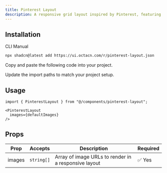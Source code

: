 ```yaml
---
title: Pinterest Layout
description: A responsive grid layout inspired by Pinterest, featuring dynamic image placement and smooth animations.
---
```


<ComponentPreview
  name="pinterest-layout-demo"
  className="[&_.preview>[data-orientation=vertical]]:sm:max-w-[80%] **:[.preview]:min-h-[630px] **:[pre]:h-[630px]"
  description="A responsive grid layout inspired by Pinterest"
  align="start"
/>



## Installation

<CodeTabs>

<TabsList>
  <TabsTrigger value="cli">CLI</TabsTrigger>
  <TabsTrigger value="manual">Manual</TabsTrigger>
</TabsList>

<TabsContent value="cli">

```bash
npx shadcn@latest add https://ui.octacn.com/r/pinterest-layout.json
```

</TabsContent>

<TabsContent value="manual">

<Steps> 
<Step>Copy and paste the following code into your project.</Step>

<ComponentSource name="pinterest-layout" title="components/pinterest-layout.tsx" />

<Step>Update the import paths to match your project setup.</Step>

</Steps>

</TabsContent>

</CodeTabs>

## Usage

```tsx showLineNumbers
import { PinterestLayout } from "@/components/pinterest-layout";
```

```tsx showLineNumbers
<PinterestLayout
  images={defaultImages}
/>
```

## Props
| Prop   | Accepts    | Description                                          | Required |
| ------ | ---------- | ---------------------------------------------------- | -------- |
| images | `string[]` | Array of image URLs to render in a responsive layout | ✅ Yes    |
